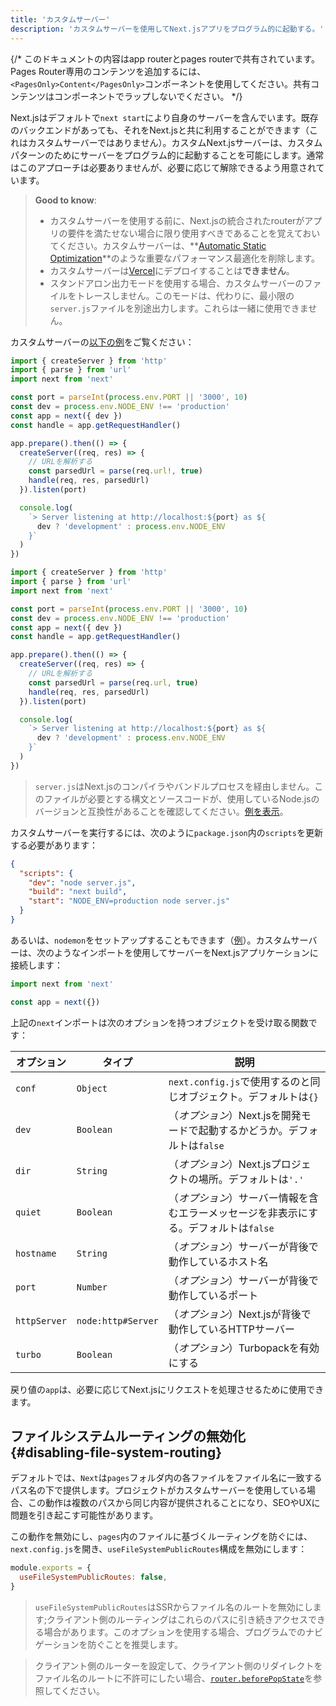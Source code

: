 ```yaml
---
title: 'カスタムサーバー'
description: 'カスタムサーバーを使用してNext.jsアプリをプログラム的に起動する。'
---
```


{/* このドキュメントの内容はapp routerとpages routerで共有されています。Pages Router専用のコンテンツを追加するには、`<PagesOnly>Content</PagesOnly>`コンポーネントを使用してください。共有コンテンツはコンポーネントでラップしないでください。 */}

Next.jsはデフォルトで`next start`により自身のサーバーを含んでいます。既存のバックエンドがあっても、それをNext.jsと共に利用することができます（これはカスタムサーバーではありません）。カスタムNext.jsサーバーは、カスタムパターンのためにサーバーをプログラム的に起動することを可能にします。通常はこのアプローチは必要ありませんが、必要に応じて解除できるよう用意されています。

> **Good to know**:
>
> - カスタムサーバーを使用する前に、Next.jsの統合されたrouterがアプリの要件を満たせない場合に限り使用すべきであることを覚えておいてください。カスタムサーバーは、**[Automatic Static Optimization](https://nextjs.org/docs/canary/pages/building-your-application/rendering/automatic-static-optimization)**のような重要なパフォーマンス最適化を削除します。
> - カスタムサーバーは[Vercel](https://vercel.com/frameworks/nextjs)にデプロイすることは**できません**。
> - スタンドアロン出力モードを使用する場合、カスタムサーバーのファイルをトレースしません。このモードは、代わりに、最小限の`server.js`ファイルを別途出力します。これらは一緒に使用できません。

カスタムサーバーの[以下の例](https://github.com/vercel/next.js/tree/canary/examples/custom-server)をご覧ください：

<Tabs>
<TabItem value="ts" label="TypeScript">

```ts title="server.ts" switcher
import { createServer } from 'http'
import { parse } from 'url'
import next from 'next'

const port = parseInt(process.env.PORT || '3000', 10)
const dev = process.env.NODE_ENV !== 'production'
const app = next({ dev })
const handle = app.getRequestHandler()

app.prepare().then(() => {
  createServer((req, res) => {
    // URLを解析する
    const parsedUrl = parse(req.url!, true)
    handle(req, res, parsedUrl)
  }).listen(port)

  console.log(
    `> Server listening at http://localhost:${port} as ${
      dev ? 'development' : process.env.NODE_ENV
    }`
  )
})
```

</TabItem>
<TabItem value="js" label="JavaScript">

```js title="server.js" switcher
import { createServer } from 'http'
import { parse } from 'url'
import next from 'next'

const port = parseInt(process.env.PORT || '3000', 10)
const dev = process.env.NODE_ENV !== 'production'
const app = next({ dev })
const handle = app.getRequestHandler()

app.prepare().then(() => {
  createServer((req, res) => {
    // URLを解析する
    const parsedUrl = parse(req.url, true)
    handle(req, res, parsedUrl)
  }).listen(port)

  console.log(
    `> Server listening at http://localhost:${port} as ${
      dev ? 'development' : process.env.NODE_ENV
    }`
  )
})
```

</TabItem>
</Tabs>

> `server.js`はNext.jsのコンパイラやバンドルプロセスを経由しません。このファイルが必要とする構文とソースコードが、使用しているNode.jsのバージョンと互換性があることを確認してください。[例を表示](https://github.com/vercel/next.js/tree/canary/examples/custom-server)。

カスタムサーバーを実行するには、次のように`package.json`内の`scripts`を更新する必要があります：

```json title="package.json"
{
  "scripts": {
    "dev": "node server.js",
    "build": "next build",
    "start": "NODE_ENV=production node server.js"
  }
}
```

あるいは、`nodemon`をセットアップすることもできます（[例](https://github.com/vercel/next.js/tree/canary/examples/custom-server)）。カスタムサーバーは、次のようなインポートを使用してサーバーをNext.jsアプリケーションに接続します：

```js
import next from 'next'

const app = next({})
```

上記の`next`インポートは次のオプションを持つオブジェクトを受け取る関数です：

| オプション   | タイプ             | 説明                                                                                  |
| ------------ | ------------------ | ------------------------------------------------------------------------------------- |
| `conf`       | `Object`           | `next.config.js`で使用するのと同じオブジェクト。デフォルトは`{}`                      |
| `dev`        | `Boolean`          | （_オプション_）Next.jsを開発モードで起動するかどうか。デフォルトは`false`            |
| `dir`        | `String`           | （_オプション_）Next.jsプロジェクトの場所。デフォルトは`'.'`                          |
| `quiet`      | `Boolean`          | （_オプション_）サーバー情報を含むエラーメッセージを非表示にする。デフォルトは`false` |
| `hostname`   | `String`           | （_オプション_）サーバーが背後で動作しているホスト名                                  |
| `port`       | `Number`           | （_オプション_）サーバーが背後で動作しているポート                                    |
| `httpServer` | `node:http#Server` | （_オプション_）Next.jsが背後で動作しているHTTPサーバー                               |
| `turbo`      | `Boolean`          | （_オプション_）Turbopackを有効にする                                                 |

戻り値の`app`は、必要に応じてNext.jsにリクエストを処理させるために使用できます。

<PagesOnly>

## ファイルシステムルーティングの無効化 {#disabling-file-system-routing}

デフォルトでは、`Next`は`pages`フォルダ内の各ファイルをファイル名に一致するパス名の下で提供します。プロジェクトがカスタムサーバーを使用している場合、この動作は複数のパスから同じ内容が提供されることになり、SEOやUXに問題を引き起こす可能性があります。

この動作を無効にし、`pages`内のファイルに基づくルーティングを防ぐには、`next.config.js`を開き、`useFileSystemPublicRoutes`構成を無効にします：

```js title="next.config.js"
module.exports = {
  useFileSystemPublicRoutes: false,
}
```

> `useFileSystemPublicRoutes`はSSRからファイル名のルートを無効にします;クライアント側のルーティングはこれらのパスに引き続きアクセスできる場合があります。このオプションを使用する場合、プログラムでのナビゲーションを防ぐことを推奨します。

> クライアント側のルーターを設定して、クライアント側のリダイレクトをファイル名のルートに不許可にしたい場合、[`router.beforePopState`](https://nextjs.org/docs/canary/pages/api-reference/functions/use-router#routerbeforepopstate)を参照してください。

</PagesOnly>
